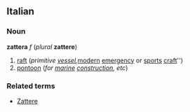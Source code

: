 ==Italian==
===Noun===
'''zattera''' ''f'' (''plural'' '''zattere''')
#[[raft]] (''primitive [[vessel]], ''[[modern]] [[emergency]] or [[sports]] [[craft]]'')
#[[pontoon]] (''for [[marine]] [[construction]], etc'')

===Related terms===
*[[Zattere]]